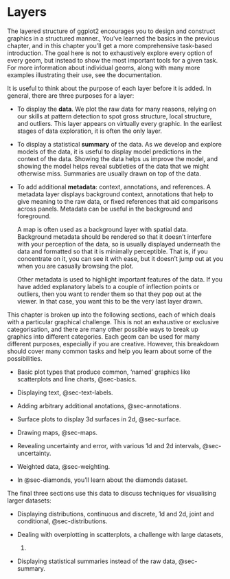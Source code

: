 # Layers {#sec-toolbox .unnumbered}

The layered structure of ggplot2 encourages you to design and construct graphics in a structured manner., You've learned the basics in the previous chapter, and in this chapter you'll get a more comprehensive task-based introduction.
The goal here is not to exhaustively explore every option of every geom, but instead to show the most important tools for a given task.
For more information about individual geoms, along with many more examples illustrating their use, see the documentation.

It is useful to think about the purpose of each layer before it is added.
In general, there are three purposes for a layer: \index{Layers!strategy}

-   To display the **data**.
    We plot the raw data for many reasons, relying on our skills at pattern detection to spot gross structure, local structure, and outliers.
    This layer appears on virtually every graphic.
    In the earliest stages of data exploration, it is often the only layer.

-   To display a statistical **summary** of the data.
    As we develop and explore models of the data, it is useful to display model predictions in the context of the data.
    Showing the data helps us improve the model, and showing the model helps reveal subtleties of the data that we might otherwise miss.
    Summaries are usually drawn on top of the data.

-   To add additional **metadata**: context, annotations, and references.
    A metadata layer displays background context, annotations that help to give meaning to the raw data, or fixed references that aid comparisons across panels.
    Metadata can be useful in the background and foreground.

    A map is often used as a background layer with spatial data.
    Background metadata should be rendered so that it doesn't interfere with your perception of the data, so is usually displayed underneath the data and formatted so that it is minimally perceptible.
    That is, if you concentrate on it, you can see it with ease, but it doesn't jump out at you when you are casually browsing the plot.

    Other metadata is used to highlight important features of the data.
    If you have added explanatory labels to a couple of inflection points or outliers, then you want to render them so that they pop out at the viewer.
    In that case, you want this to be the very last layer drawn.

This chapter is broken up into the following sections, each of which deals with a particular graphical challenge.
This is not an exhaustive or exclusive categorisation, and there are many other possible ways to break up graphics into different categories.
Each geom can be used for many different purposes, especially if you are creative.
However, this breakdown should cover many common tasks and help you learn about some of the possibilities.

-   Basic plot types that produce common, 'named' graphics like scatterplots and line charts, @sec-basics.

-   Displaying text, @sec-text-labels.

-   Adding arbitrary additional anotations, @sec-annotations.

-   Surface plots to display 3d surfaces in 2d, @sec-surface.

-   Drawing maps, @sec-maps.

-   Revealing uncertainty and error, with various 1d and 2d intervals, @sec-uncertainty.

-   Weighted data, @sec-weighting.

-   In @sec-diamonds, you'll learn about the diamonds dataset.

The final three sections use this data to discuss techniques for visualising larger datasets:

-   Displaying distributions, continuous and discrete, 1d and 2d, joint and conditional, @sec-distributions.

-   Dealing with overplotting in scatterplots, a challenge with large datasets,\
    @sec-overplotting.

-   Displaying statistical summaries instead of the raw data, @sec-summary.
